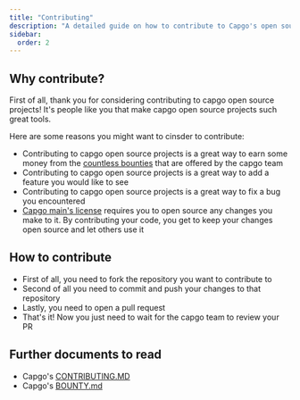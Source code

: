 ```yaml
---
title: "Contributing"
description: "A detailed guide on how to contribute to Capgo's open source projects, including the benefits of contributing, the steps involved in making contributions, and the resources available to assist contributors in the process"
sidebar:
  order: 2
---
```


## Why contribute?

First of all, thank you for considering contributing to capgo open source projects! It's people like you that make capgo open source projects such great tools.

Here are some reasons you might want to cinsder to contribute:

* Contributing to capgo open source projects is a great way to earn some money from the [countless bounties](https://console.algora.io/org/Capgo) that are offered by the capgo team
* Contributing to capgo open source projects is a great way to add a feature you would like to see
* Contributing to capgo open source projects is a great way to fix a bug you encountered
* [Capgo main's license](https://github.com/Cap-go/capgo/blob/main/LICENSE) requires you to open source any changes you make to it. By contributing your code, you get to keep your changes open source and let others use it

## How to contribute

 * First of all, you need to fork the repository you want to contribute to
 * Second of all you need to commit and push your changes to that repository
 * Lastly, you need to open a pull request
 * That's it! Now you just need to wait for the capgo team to review your PR

## Further documents to read

 * Capgo's [CONTRIBUTING.MD](https://github.com/Cap-go/capgo/blob/main/CONTRIBUTING.md)
 * Capgo's [BOUNTY.md](https://github.com/Cap-go/capgo/blob/main/BOUNTY.md)
